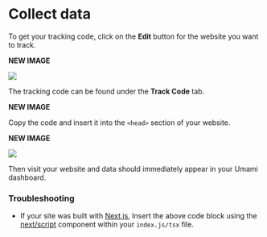 # Collect data

To get your tracking code, click on the **Edit** button for the website you want to track.

**NEW IMAGE**

<img src="/images/v1/get-tracking-code.png" />

The tracking code can be found under the **Track Code** tab.

**NEW IMAGE**

Copy the code and insert it into the `<head>` section of your website.

**NEW IMAGE**

<img src="/images/v1/tracking-code-form.png" />

Then visit your website and data should immediately appear in your Umami dashboard.

### Troubleshooting

- If your site was built with [Next.js](https://nextjs.org/), Insert the above code block using the [next/script](https://nextjs.org/docs/basic-features/script#usage) component within your `index.js/tsx` file.
